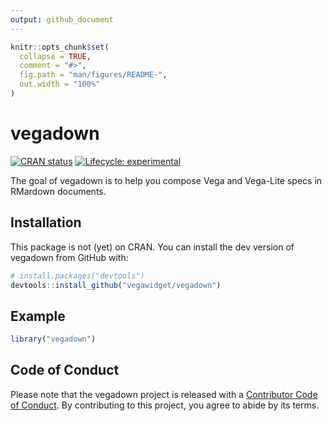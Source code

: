 ```yaml
---
output: github_document
---
```


<!-- README.md is generated from README.Rmd. Please edit that file -->

```r
knitr::opts_chunk$set(
  collapse = TRUE,
  comment = "#>",
  fig.path = "man/figures/README-",
  out.width = "100%"
)
```

# vegadown

<!-- badges: start -->
[![CRAN status](https://www.r-pkg.org/badges/version/vegadown)](https://CRAN.R-project.org/package=vegadown)
[![Lifecycle: experimental](https://img.shields.io/badge/lifecycle-experimental-orange.svg)](https://www.tidyverse.org/lifecycle/#experimental)
<!-- badges: end -->

The goal of vegadown is to help you compose Vega and Vega-Lite specs in RMardown documents.

## Installation

This package is not (yet) on CRAN. 
You can install the dev version of vegadown from GitHub with:

```r
# install.packages("devtools")
devtools::install_github("vegawidget/vegadown")
```

## Example

```r
library("vegadown")
```

## Code of Conduct

Please note that the vegadown project is released with a [Contributor Code of Conduct](https://contributor-covenant.org/version/2/0/CODE_OF_CONDUCT.html). By contributing to this project, you agree to abide by its terms.
